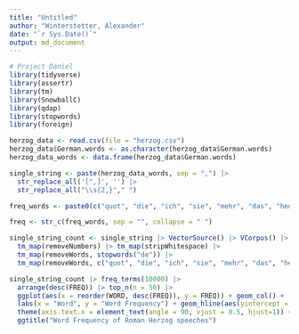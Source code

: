 ```yaml
---
title: "Untitled"
author: "Winterstetter, Alexander"
date: "`r Sys.Date()`"
output: md_document
---
```


```r
# Project Daniel
library(tidyverse)
library(assertr)
library(tm)
library(SnowballC)
library(qdap)
library(stopwords)
library(foreign)

herzog_data <- read.csv(file = "herzog.csv")
herzog_data$German.words <- as.character(herzog_data$German.words)
herzog_data_words <- data.frame(herzog_data$German.words)

single_string <- paste(herzog_data_words, sep = ",") |>
  str_replace_all('[",]', '') |>
  str_replace_all("\\s{2,}"," ")

freq_words <- paste0(c("quot", "die", "ich", "sie", "mehr", "das", "heute", "es", "immer", "müssen"))

freq <- str_c(freq_words, sep = "", collapse = " ")

single_string_count <- single_string |> VectorSource() |> VCorpus() |> tm_map(removePunctuation) |>
  tm_map(removeNumbers) |> tm_map(stripWhitespace) |>
  tm_map(removeWords, stopwords("de")) |>
  tm_map(removeWords, c("quot", "die", "ich", "sie", "mehr", "das", "heute", "es", "immer", "müssen")) |>     tm_map(removeWords, c("in", "ja", "der"))

single_string_count |> freq_terms(10000) |> 
  arrange(desc(FREQ)) |> top_n(n = 50) |> 
  ggplot(aes(x = reorder(WORD, desc(FREQ)), y = FREQ)) + geom_col() +
  labs(x = "Word", y = "Word Frequency") + geom_hline(aes(yintercept = 0)) + theme_bw() + 
  theme(axis.text.x = element_text(angle = 90, vjust = 0.5, hjust=1)) +
  ggtitle("Word Frequency of Roman Herzog speeches")
```